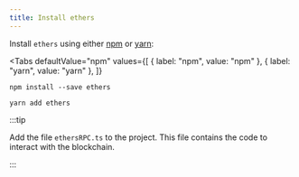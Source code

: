```yaml
---
title: Install ethers
---
```



Install `ethers` using either [npm](https://www.npmjs.com/package/ethers) or [yarn](https://yarnpkg.com/package/ethers):

<Tabs
  defaultValue="npm"
  values={[
    { label: "npm", value: "npm" },
    { label: "yarn", value: "yarn" },
  ]}
>
<TabItem value="npm">

```shell
npm install --save ethers
```

</TabItem>

<TabItem value="yarn">

```shell
yarn add ethers
```

</TabItem>

</Tabs>

:::tip

Add the file `ethersRPC.ts` to the project. This file contains the code to interact with the blockchain.

:::
